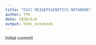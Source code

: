 ```yaml
---
title: "ESCC MEI&EPIGENETICS NOTABOOK"
author: YYH
date: 2020/6/8
output: html_notebook
---
```

Initial commit
